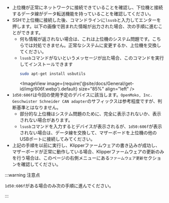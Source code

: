 * 上位機が正常にネットワークに接続できていることを確認し、下位機と接続するデータ線がデータ転送機能を持っていることを確認してください。
* SSHで上位機に接続した後、コマンドラインに`lsusb`と入力してエンターを押します。以下の画像で囲まれた情報が出力された場合、次の手順に進むことができます。
    * 何も情報が返されない場合は、これは上位機のシステム問題です。こちらでは対処できません。正常なシステムに変更するか、上位機を交換してください。
    * `lsusb`コマンドがないというメッセージが出た場合、このコマンドを実行してインストールできます
        ```bash
        sudo apt-get install usbutils
        ```
        <ImageView image={require('@site/docs/General/get-id/img/606f.webp').default} size="85%" align="left" /> 
* `1d50:606f`は今回の使用予定のデバイスに該当します。`OpenMoko, Inc. Geschwister Schneider CAN adapter`のサフィックスは参考程度ですが、判断基準とはなりません。
    * 部分的な上位機はシステム問題のために、完全に表示されないか、表示されない場合があります。
    * `lsusb`コマンドを入力するとデバイスが表示されるが、`1d50:606f`が表示されない場合は、データ線を交換して、マザーボードを上位機の他のUSBポートに接続してみてください。
* 上記の手順を以前に実行し、Klipperファームウェアの書き込みが成功し、マザーボードが正常に動作している場合、Klipperファームウェアの更新のみを行う場合は、このページの右側メニューにある`ファームウェア更新`セクションを確認してください。

:::warning 注意点

`1d50:606f`がある場合のみ次の手順に進んでください。

:::